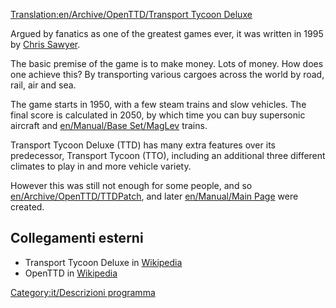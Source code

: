 [[Translation:en/Archive/OpenTTD/Transport Tycoon Deluxe]]
{{it/Traduzione|en/Archive/OpenTTD/Transport Tycoon Deluxe|25}}

Argued by fanatics as one of the greatest games ever, it was written in 1995 by [http://www.chrissawyer.com Chris Sawyer].

The basic premise of the game is to make money. Lots of money.
How does one achieve this? By transporting various cargoes across the world by road, rail, air and sea.

The game starts in 1950, with a few steam trains and slow vehicles. The final score is calculated in 2050, by which time you can buy supersonic aircraft and [[en/Manual/Base Set/MagLev]] trains.

Transport Tycoon Deluxe (TTD) has many extra features over its predecessor, Transport Tycoon (TTO), including an additional three different climates to play in and more vehicle variety.

However this was still not enough for some people, and so [[en/Archive/OpenTTD/TTDPatch]], and later [[en/Manual/Main Page]] were created.

==Collegamenti esterni==
* Transport Tycoon Deluxe in [https://www.wikipedia.org/wiki/it:Transport_Tycoon Wikipedia]
* OpenTTD in [https://www.wikipedia.org/wiki/it:OpenTTD Wikipedia]

[[Category:it/Descrizioni programma]]